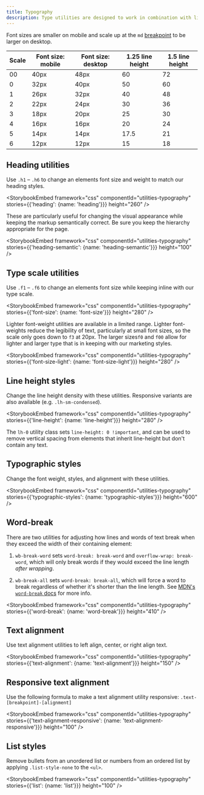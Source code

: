 ```yaml
---
title: Typography
description: Type utilities are designed to work in combination with line-height utilities so as to result in more sensible numbers wherever possible.
---
```


Font sizes are smaller on mobile and scale up at the `md` [breakpoint](/foundations/css-utilities/grid#breakpoints) to be larger on desktop.

| Scale | Font size: mobile | Font size: desktop | 1.25 line height | 1.5 line height |
| --- | --- | --- | --- | --- |
| 00 | 40px | 48px | 60 | 72 |
| 0 | 32px | 40px | 50 | 60 |
| 1 | 26px | 32px | 40 | 48 |
| 2 | 22px | 24px | 30 | 36 |
| 3 | 18px | 20px | 25 | 30 |
| 4 | 16px | 16px | 20 | 24 |
| 5 | 14px | 14px | 17.5 | 21 |
| 6 | 12px | 12px | 15 | 18 |


## Heading utilities

Use `.h1` – `.h6` to change an elements font size and weight to match our heading styles.

<StorybookEmbed
  framework="css"
  componentId="utilities-typography"
  stories={{'heading': {name: 'heading'}}}
  height="260"
/>

These are particularly useful for changing the visual appearance while keeping the markup semantically correct. Be sure you keep the hierarchy appropriate for the page.

<StorybookEmbed
  framework="css"
  componentId="utilities-typography"
  stories={{'heading-semantic': {name: 'heading-semantic'}}}
  height="100"
/>

## Type scale utilities

Use `.f1` – `.f6` to change an elements font size while keeping inline with our type scale.

<StorybookEmbed
  framework="css"
  componentId="utilities-typography"
  stories={{'font-size': {name: 'font-size'}}}
  height="280"
/>

Lighter font-weight utilities are available in a limited range. Lighter font-weights reduce the legibility of text, particularly at small font sizes, so the scale only goes down to `f3` at 20px. The larger sizes`f0` and `f00` allow for lighter and larger type that is in keeping with our marketing styles.

<StorybookEmbed
  framework="css"
  componentId="utilities-typography"
  stories={{'font-size-light': {name: 'font-size-light'}}}
  height="280"
/>

## Line height styles

Change the line height density with these utilities. Responsive variants are also available (e.g. `.lh-sm-condensed`).

<StorybookEmbed
  framework="css"
  componentId="utilities-typography"
  stories={{'line-height': {name: 'line-height'}}}
  height="280"
/>

The `lh-0` utility class sets `line-height: 0 !important`, and can be used to remove vertical spacing from elements that inherit line-height but don't contain any text.

## Typographic styles
Change the font weight, styles, and alignment with these utilities.

<StorybookEmbed
  framework="css"
  componentId="utilities-typography"
  stories={{'typographic-styles': {name: 'typographic-styles'}}}
  height="600"
/>

## Word-break
There are two utilities for adjusting how lines and words of text break when they exceed the width of their containing element:

1. `wb-break-word` sets `word-break: break-word` and `overflow-wrap: break-word`, which will only break words if they would exceed the line length _after wrapping_.

2. `wb-break-all` sets `word-break: break-all`, which will force a word to break regardless of whether it's shorter than the line length. See [MDN's `word-break` docs](https://developer.mozilla.org/en-US/docs/Web/CSS/word-break#Values) for more info.

<StorybookEmbed
  framework="css"
  componentId="utilities-typography"
  stories={{'word-break': {name: 'word-break'}}}
  height="410"
/>


## Text alignment

Use text alignment utilities to left align, center, or right align text.

<StorybookEmbed
  framework="css"
  componentId="utilities-typography"
  stories={{'text-alignment': {name: 'text-alignment'}}}
  height="150"
/>

## Responsive text alignment

Use the following formula to make a text alignment utility responsive: `.text-[breakpoint]-[alignment]`

<StorybookEmbed
  framework="css"
  componentId="utilities-typography"
  stories={{'text-alignment-responsive': {name: 'text-alignment-responsive'}}}
  height="100"
/>

## List styles

Remove bullets from an unordered list or numbers from an ordered list by applying `.list-style-none` to the `<ul>`.

<StorybookEmbed
  framework="css"
  componentId="utilities-typography"
  stories={{'list': {name: 'list'}}}
  height="100"
/>
